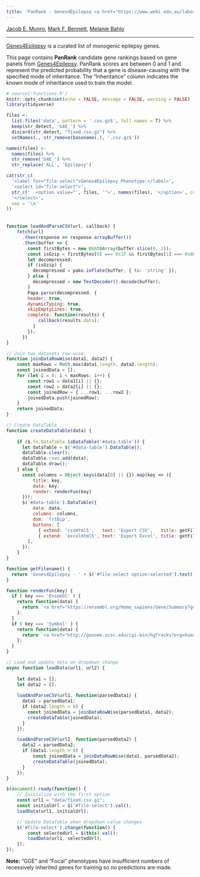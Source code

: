 ```yaml
---
title: 'PanRank - Genes4Epilepsy <a href="https://www.wehi.edu.au/laboratory/bahlo-lab/"><img src="img/WEHI.png" align="right" height="70"/></a>'
---
```


[Jacob E. Munro](https://orcid.org/0000-0002-2751-0989), [Mark F. Bennett](https://orcid.org/0000-0002-3561-6804), [Melanie Bahlo](https://orcid.org/0000-0001-5132-0774)

---

[Genes4Epilepsy](https://bahlolab.github.io/Genes4Epilepsy/) is a curated list of monogenic epilepsy genes.

This page contains **PanRank** candidate gene rankings based on gene panels from [Genes4Epilepsy](https://bahlolab.github.io/Genes4Epilepsy/). PanRank scores are between 0 and 1 and represent the predicted probability that a gene is disease-causing with the specified mode of inheritance. The "Inheritance" column indicates the known mode of inheritance used to train the model.


<script src="https://code.jquery.com/jquery-3.6.0.min.js"></script>
<script src="https://cdn.datatables.net/1.12.1/js/jquery.dataTables.min.js"></script>
<script src="https://cdn.jsdelivr.net/npm/fflate@0.8.2/umd/index.min.js"></script>
<script src="https://cdnjs.cloudflare.com/ajax/libs/PapaParse/5.3.0/papaparse.min.js"></script>
<link rel="stylesheet" href="https://cdn.datatables.net/1.12.1/css/jquery.dataTables.min.css">
<script src="https://cdn.datatables.net/buttons/2.2.3/js/dataTables.buttons.min.js"></script>
<script src="https://cdn.datatables.net/buttons/2.2.3/js/buttons.html5.min.js"></script>
<script src="https://cdnjs.cloudflare.com/ajax/libs/jszip/3.7.1/jszip.min.js"></script>
<script src="https://cdnjs.cloudflare.com/ajax/libs/pako/2.0.4/pako.min.js"></script>


```r
# source('functions.R')
knitr::opts_chunk$set(echo = FALSE, message = FALSE, warning = FALSE)
library(tidyverse)
```

```r
files <- 
  list.files('data', pattern = '.csv.gz$', full.names = T) %>% 
  keep(str_detect, 'G4E_') %>% 
  discard(str_detect, "fixed.csv.gz") %>% 
  setNames(., str_remove(basename(.), '.csv.gz$'))

names(files) <- 
  names(files) %>% 
  str_remove('G4E_') %>% 
  str_replace('ALL', 'Epilepsy')

cat(str_c(
  '<label for="file-select">Genes4Epilepsy Phenotype:</label>',
  '<select id="file-select">',
  str_c('  <option value="', files, '">', names(files), '</option>', collapse = '\n'),
  '</select>',
  sep = '\n'
))
```

<div id='table-container'>
  <table id='data-table' class='display'></table>
</div>


```js
function loadAndParseCSV(url, callback) {
    fetch(url)
      .then(response => response.arrayBuffer())
      .then(buffer => {
        const firstBytes = new Uint8Array(buffer.slice(0, 2));
        const isGzip = firstBytes[0] === 0x1F && firstBytes[1] === 0x8B;
        let decompressed;
        if (isGzip) {
          decompressed = pako.inflate(buffer, { to: 'string' });
        } else {
          decompressed = new TextDecoder().decode(buffer);
        }
        Papa.parse(decompressed, {
        header: true,
        dynamicTyping: true,
        skipEmptyLines: true,
        complete: function(results) {
            callback(results.data);
          }
        });
      })
}

// Join two datasets row-wise
function joinDataRowWise(data1, data2) {
    const maxRows = Math.max(data1.length, data2.length);
    const joinedData = [];
    for (let i = 0; i < maxRows; i++) {
        const row1 = data1[i] || {};
        const row2 = data2[i] || {};
        const joinedRow = { ...row1, ...row2 };
        joinedData.push(joinedRow);
    }
    return joinedData;
}

// Create DataTable
function createDataTable(data) {
    
    if ($.fn.DataTable.isDataTable('#data-table')) {
      let dataTable = $('#data-table').DataTable();
      dataTable.clear();
      dataTable.rows.add(data);
      dataTable.draw();
    } else {
      const columns = Object.keys(data[0] || {}).map(key => ({ 
          title: key,
          data: key,
          render: renderFun(key)
      }));
      $('#data-table').DataTable({
          data: data,
          columns: columns,
          dom: 'frtBip',
          buttons: [
            { extend: 'csvHtml5',   text: 'Export CSV',   title: getFilename },
            { extend: 'excelHtml5', text: 'Export Excel', title: getFilename}
        ],
      });
    }
}

function getFilename() {
  return 'Genes4Epilepsy - ' + $('#file-select option:selected').text();
}

function renderFun(key) {
  if ( key === 'Ensembl' ) {
    return function(data) {
      return `<a href="https://ensembl.org/Homo_sapiens/Gene/Summary?g=${data}" target="_blank">${data}</a>`;
    };
  }
  if ( key === 'Symbol' ) {
    return function(data) {
      return `<a href="http://genome.ucsc.edu/cgi-bin/hgTracks?org=human&db=hg38&position=${data}" target="_blank">${data}</a>`;
    };
  }
}

// Load and update data on dropdown change
async function loadData(url1, url2) {
    
    let data1 = [];
    let data2 = [];
    
    loadAndParseCSV(url1, function(parsedData1) {
      data1 = parsedData1;
      if (data2.length > 0) {
        const joinedData = joinDataRowWise(parsedData1, data2);
        createDataTable(joinedData);
      }
    });

    loadAndParseCSV(url2, function(parsedData2) {
      data2 = parsedData2;
      if (data1.length > 0) {
          const joinedData = joinDataRowWise(data1, parsedData2);
          createDataTable(joinedData);
      }
    });
}

$(document).ready(function() {
    // Initialize with the first option
    const url1 = "data/fixed.csv.gz";
    const initialUrl = $('#file-select').val();
    loadData(url1, initialUrl);

    // Update DataTable when dropdown value changes
    $('#file-select').change(function() {
        const selectedUrl = $(this).val();
        loadData(url1, selectedUrl);
    });
});

```


**Note:** "GGE" and "Focal" phenotypes have insufficient numbers of recessively inherited genes for training so no predictions are made.
